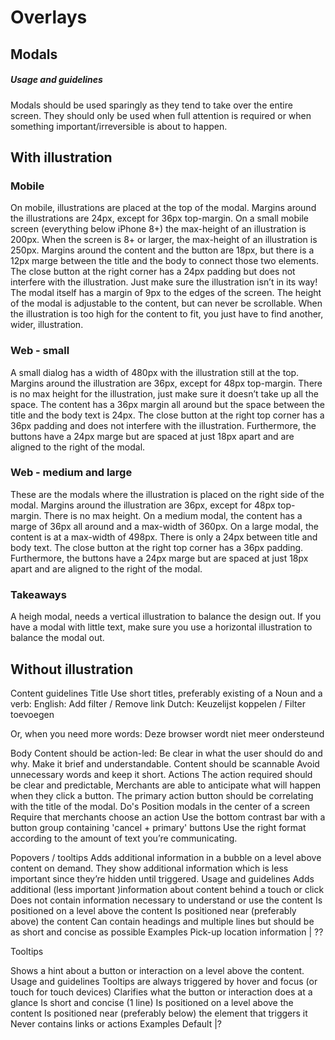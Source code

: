 # Overlays

## Modals 

##### Usage and guidelines
Modals should be used sparingly as they tend to take over the entire screen. They should only be used when full attention is required or when something important/irreversible is about to happen.

## With illustration 

### Mobile
On mobile, illustrations are placed at the top of the modal. Margins around the illustrations are 24px, except for 36px top-margin. On a small mobile screen (everything below iPhone 8+) the max-height of an illustration is 200px. When the screen is 8+ or larger, the max-height of an illustration is 250px. 
Margins around the content and the button are 18px, but there is a 12px marge between the title and the body to connect those two elements. The close button at the right corner has a 24px padding but does not interfere with the illustration. Just make sure the illustration isn’t in its way! 
The modal itself has a margin of 9px to the edges of the screen. The height of the modal is adjustable to the content, but can never be scrollable. When the illustration is too high for the content to fit, you just have to find another, wider, illustration. 

### Web - small
A small dialog has a width of 480px with the illustration still at the top. Margins around the illustration are 36px, except for 48px top-margin. There is no max height for the illustration, just make sure it doesn’t take up all the space. 
The content has a 36px margin all around but the space between the title and the body text is 24px. The close button at the right top corner has a 36px padding and does not interfere with the illustration. 
Furthermore, the buttons have a 24px marge but are spaced at just 18px apart and are aligned to the right of the modal.

### Web - medium and large
These are the modals where the illustration is placed on the right side of the modal. 
Margins around the illustration are 36px, except for 48px top-margin. There is no max height. 
On a medium modal, the content has a marge of 36px all around and a max-width of 360px. On a large modal, the content is at a max-width of 498px. There is only a 24px between title and body text. The close button at the right top corner has a 36px padding. Furthermore, the buttons have a 24px marge but are spaced at just 18px apart and are aligned to the right of the modal.

### Takeaways
A heigh modal, needs a vertical illustration to balance the design out. If you have a modal with little text, make sure you use a horizontal illustration to balance the modal out. 

## Without illustration 

Content guidelines
Title
Use short titles, preferably existing of a Noun and a verb: 
English: Add filter / Remove link
Dutch: Keuzelijst koppelen / Filter toevoegen

Or, when you need more words: Deze browser wordt niet meer ondersteund

Body 
Content should be action-led: 
Be clear in what the user should do and why. Make it brief and understandable. 
Content should be scannable
Avoid unnecessary words and keep it short. 
Actions
The action required should be clear and predictable, Merchants are able to anticipate what will happen when they click a button. The primary action button should be correlating with the title of the modal. 
Do's
Position modals in the center of a screen
Require that merchants choose an action 
Use the bottom contrast bar with a button group containing 'cancel + primary' buttons
Use the right format according to the amount of text you’re communicating. 

Popovers / tooltips 
Adds additional information in a bubble on a level above content on demand. They show additional information which is less important since they’re hidden until triggered. 
Usage and guidelines
Adds additional (less important )information about content behind a touch or click
Does not contain information necessary to understand or use the content
Is positioned on a level above the content
Is positioned near (preferably above) the content
Can contain headings and multiple lines but should be as short and concise as possible
Examples
	Pick-up location information | ??

Tooltips

Shows a hint about a button or interaction on a level above the content. 
Usage and guidelines
Tooltips are always triggered by hover and focus (or touch for touch devices)
Clarifies what the button or interaction does at a glance
Is short and concise (1 line)
Is positioned on a level above the content
Is positioned near (preferably below) the element that triggers it
Never contains links or actions
Examples
	Default |?
